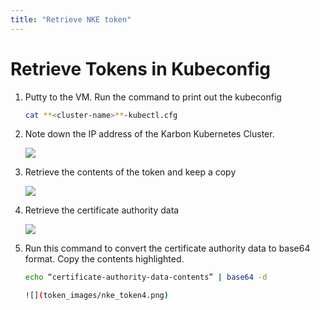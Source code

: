 ```yaml
---
title: "Retrieve NKE token"
---
```


# Retrieve Tokens in Kubeconfig

1.	Putty to the VM.  Run the command to print out the kubeconfig

    ```bash
    cat **<cluster-name>**-kubectl.cfg

2.	Note down the IP address of the Karbon Kubernetes Cluster.

    ![](token_images/nke_token1.png)

3.	Retrieve the contents of the token and keep a copy

    ![](token_images/nke_token2.png)

4.  Retrieve the certificate authority data

    ![](token_images/nke_token3.png)

5.	Run this command to convert the certificate authority data to base64 format.  Copy the contents highlighted.

    ```bash
    echo “certificate-authority-data-contents” | base64 -d

    ![](token_images/nke_token4.png)



    

